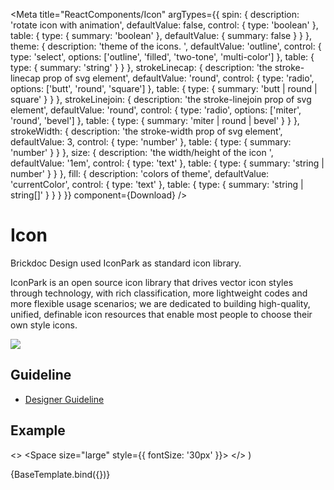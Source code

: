 
<Meta
  title="ReactComponents/Icon"
  argTypes={{
    spin: {
      description: 'rotate icon with animation',
      defaultValue: false,
      control: {
        type: 'boolean'
      },
      table: {
        type: { summary: 'boolean' },
        defaultValue: { summary: false }
      }
    },
    theme: {
      description: 'theme of the icons.	',
      defaultValue: 'outline',
      control: {
        type: 'select',
        options: ['outline', 'filled', 'two-tone', 'multi-color']
      },
      table: {
        type: { summary: 'string' }
      }
    },
    strokeLinecap: {
      description: 'the stroke-linecap prop of svg element',
      defaultValue: 'round',
      control: {
        type: 'radio',
        options: ['butt', 'round', 'square']
      },
      table: {
        type: { summary: 'butt | round | square' }
      }
    },
    strokeLinejoin: {
      description: 'the stroke-linejoin prop of svg element',
      defaultValue: 'round',
      control: {
        type: 'radio',
        options: ['miter', 'round', 'bevel']
      },
      table: {
        type: { summary: 'miter | round | bevel' }
      }
    },
    strokeWidth: {
      description: 'the stroke-width prop of svg element',
      defaultValue: 3,
      control: {
        type: 'number'
      },
      table: {
        type: { summary: 'number' }
      }
    },
    size: {
      description: 'the width/height of the icon	',
      defaultValue: '1em',
      control: {
        type: 'text'
      },
      table: {
        type: { summary: 'string | number' }
      }
    },
    fill: {
      description: 'colors of theme',
      defaultValue: 'currentColor',
      control: {
        type: 'text'
      },
      table: {
        type: { summary: 'string | string[]' }
      }
    }
  }}
  component={Download}
/>

# Icon

Brickdoc Design used IconPark as standard icon library.

IconPark is an open source icon library that drives vector icon styles through technology, with rich classification,
more lightweight codes and more flexible usage scenarios; we are dedicated to building high-quality, unified, definable
icon resources that enable most people to choose their own style icons.

![](https://sf16-sg.tiktokcdn.com/obj/eden-sg/bqaeh7vhobd/iconpark/banner_en.png)

## Guideline

- [Designer Guideline](https://bytedance.feishu.cn/docs/doccnXzN4QjaSCZo55LU77kZFHg)

## Example

  <>
    <Space size="large" style={{ fontSize: '30px' }}>
      <Apple />
      <Notes />
      <Rotation spin={true} />
    </Space>
  </>
)

<Story name="Base">{BaseTemplate.bind({})}</Story>

<ArgsTable story="Base" />
